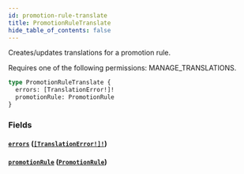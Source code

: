 ```yaml
---
id: promotion-rule-translate
title: PromotionRuleTranslate
hide_table_of_contents: false
---
```


Creates/updates translations for a promotion rule.

Requires one of the following permissions: MANAGE_TRANSLATIONS.

```graphql
type PromotionRuleTranslate {
  errors: [TranslationError!]!
  promotionRule: PromotionRule
}
```

### Fields

#### [`errors`](#) ([`[TranslationError!]!`](../../../developer/api-reference/objects/translation-error))

#### [`promotionRule`](#) ([`PromotionRule`](../../../developer/api-reference/objects/promotion-rule))
